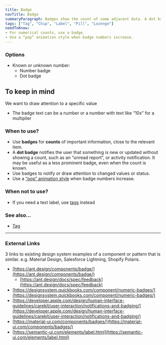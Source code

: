 ```yaml
---
title: Badge
navTitle: Badge
summaryParagraph: Badges show the count of some adjacent data. A dot badge notifies the user that something is new or updated without showing a count.
tags: ["Tag", "Chip", "Label", "Pill", "Lozenge"]
needToKnow:
- For numerical counts, use a badge.
- Use a “pop” animation style when badge numbers increase.
---
```


### Options

*   Known or unknown number:
    *   Number badge
    *   Dot badge

## To keep in mind

We want to draw attention to a specific value

*   The badge text can be a number or a number with text like “10x” for a multiplier

### When to use?

*   Use **badges** for **counts** of important information, close to the relevant item.
*   A **dot badge** notifies the user that something is new or updated without showing a count, such as an “unread report”, or activity notification. It may be useful as a less prominent badge, even when the count is known.
*   Use badges to notify or draw attention to changed values or status.
*   Use a [“pop” animation style](http://www.cultureamp.design/guides/animation/) when badge numbers increase.

### When not to use?

*   If you need a text label, use [tags](https://drive.google.com/a/cultureamp.com/open?id=1k0l1XoRvI00ofdAcYYyugYKyFdeJz-9fUdWlVcOwR4o) instead

### See also…

*   [Tag](https://docs.google.com/document/d/1k0l1XoRvI00ofdAcYYyugYKyFdeJz-9fUdWlVcOwR4o/edit#heading=h.2ocvpvil9swi)

---

### External Links

3 links to existing design system examples of a component or pattern that is similar. e.g. Material Design, Salesforce Lightning, Shopify Polaris.

- [https://ant.design/components/badge/](https://ant.design/components/badge/)
    - [https://ant.design/docs/spec/feedback](https://ant.design/docs/spec/feedback)
- [https://designsystem.quickbooks.com/component/numeric-badges/](https://designsystem.quickbooks.com/component/numeric-badges/)
- [https://developer.apple.com/design/human-interface-guidelines/carekit/user-interaction/notifications-and-badging/](https://developer.apple.com/design/human-interface-guidelines/carekit/user-interaction/notifications-and-badging/)
- [https://material-ui.com/components/badges/](https://material-ui.com/components/badges/)
- [https://semantic-ui.com/elements/label.html](https://semantic-ui.com/elements/label.html)